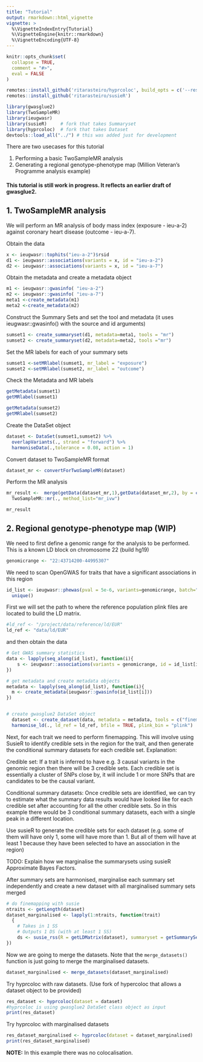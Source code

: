 ```yaml
---
title: "Tutorial"
output: rmarkdown::html_vignette
vignette: >
  %\VignetteIndexEntry{Tutorial}
  %\VignetteEngine{knitr::rmarkdown}
  %\VignetteEncoding{UTF-8}
---
```


```r
knitr::opts_chunk$set(
  collapse = TRUE,
  comment = "#>",
  eval = FALSE
)
```


```r
remotes::install_github('ritarasteiro/hyprcoloc', build_opts = c('--resave-data', '--no-manual'), build_vignettes = TRUE) 
remotes::install_github('ritarasteiro/susieR')

```

```r
library(gwasglue2)
library(TwoSampleMR)
library(ieugwasr)
library(susieR)     # fork that takes Summaryset
library(hyprcoloc)  # fork that takes Dataset
devtools::load_all("../") # this was added just for development
```

There are two usecases for this tutorial 

1. Performing a basic TwoSampleMR analysis
2. Generating a regional genotype-phenotype map (Million Veteran's Programme analysis example)


#### This tutorial is still work in progress. It reflects an earlier draft of gwasglue2.

## 1. TwoSampleMR analysis

We will perform an MR analysis of body mass index (exposure - ieu-a-2) against coronary heart disease (outcome - ieu-a-7).

Obtain the data

```r
x <- ieugwasr::tophits("ieu-a-2")$rsid
d1 <- ieugwasr::associations(variants = x, id = "ieu-a-2")
d2 <- ieugwasr::associations(variants = x, id = "ieu-a-7")
```

Obtain the metadata and create a metadata object

```r
m1 <- ieugwasr::gwasinfo( "ieu-a-2")
m2 <- ieugwasr::gwasinfo( "ieu-a-7")
meta1 <-create_metadata(m1)
meta2 <-create_metadata(m2)

```
Construct the Summary Sets and set the tool and metadata (it uses ieugwasr::gwasinfo() with the source and id arguments)

```r
sumset1 <- create_summaryset(d1, metadata=meta1, tools = "mr")
sumset2 <- create_summaryset(d2, metadata=meta2, tools ="mr")

```

Set the MR labels for each of your summary sets

```r
sumset1 <-setMRlabel(sumset1, mr_label = "exposure")
sumset2 <-setMRlabel(sumset2, mr_label = "outcome")

```


Check the Metadata and MR labels

```r
getMetadata(sumset1)
getMRlabel(sumset1)

getMetadata(sumset2)
getMRlabel(sumset2)
```


Create the DataSet object

```r
dataset <- DataSet(sumset1,sumset2) %>%
  overlapVariants(., strand = "forward") %>%
  harmoniseData(.,tolerance = 0.08, action = 1)
```

Convert dataset to TwoSampleMR format

```r
dataset_mr <- convertForTwoSampleMR(dataset)
```

Perform the MR analysis
```r
mr_result <-  merge(getData(dataset_mr,1),getData(dataset_mr,2), by = c("SNP", "mr_keep"))  %>%
  TwoSampleMR::mr(., method_list="mr_ivw")

mr_result

```


## 2. Regional genotype-phenotype map (WIP)

We need to first define a genomic range for the analysis to be performed. This is a known LD block on chromosome 22 (build hg19)

```r
genomicrange <- "22:43714200-44995307"

```

We need to scan OpenGWAS for traits that have a significant associations in this region

```r
id_list <- ieugwasr::phewas(pval = 5e-6, variants=genomicrange, batch="ukb-a")$id %>%
  unique()
```

First we will set the path to where the reference population plink files are located to build the LD matrix.

```r
#ld_ref <- "/project/data/reference/ld/EUR"
ld_ref <- "data/ld/EUR"
```

and then obtain the data

```r
# Get GWAS summary statistics
data <- lapply(seq_along(id_list), function(i){
    s <- ieugwasr::associations(variants = genomicrange, id = id_list[i])
})

# get metadata and create metadata objects
metadata <- lapply(seq_along(id_list), function(i){
  m <- create_metadata(ieugwasr::gwasinfo(id_list[i])) 
})


# create gwasglue2 DataSet object 
  dataset <- create_dataset(data, metadata = metadata, tools = c("finemap","coloc"), harmonise = TRUE, tolerance = 0.08, action = 1) %>% 
  harmonise_ld(., ld_ref = ld_ref, bfile = TRUE, plink_bin = "plink")
```

Next, for each trait we need to perform finemapping. This will involve using SusieR to identify credible sets in the region for the trait, and then generate the conditional summary datasets for each credible set. Explanation:

Credible set: If a trait is inferred to have e.g. 3 causal variants in the genomic region then there will be 3 credible sets. Each credible set is essentially a cluster of SNPs close by, it will include 1 or more SNPs that are candidates to be the causal variant.

Conditional summary datasets: Once credible sets are identified, we can try to estimate what the summary data results would have looked like for each credible set after accounting for all the other credible sets. So in this example there would be 3 conditional summary datasets, each with a single peak in a different location.

Use susieR to generate the credible sets for each dataset (e.g. some of them will have only 1, some will have more than 1. But all of them will have at least 1 because they have been selected to have an association in the region)

TODO: Explain how we marginalise the summarysets using susieR Approximate Bayes Factors.

After summary sets are harmonised, marginalise each summary set independently and create a new dataset with all marginalised summary sets merged

```r
# do finemapping with susie
ntraits <- getLength(dataset)
dataset_marginalised <- lapply(1:ntraits, function(trait)
  {
    # Takes in 1 SS
    # Outputs 1 DS (with at least 1 SS)
    ds <- susie_rss(R = getLDMatrix(dataset), summaryset = getSummarySet(dataset, trait))
})
```

 Now we are going to merge the datasets. Note that the `merge_datasets()` function is just going to merge the marginalised datasets. 

```r
dataset_marginalised <- merge_datasets(dataset_marginalised)

``` 

 Try hyprcoloc with raw datasets. (Use fork of hypercoloc that allows a dataset object to be provided)

```r

res_dataset <- hyprcoloc(dataset = dataset) 
#hyprcoloc is using gwasglue2 DataSet class object as input
print(res_dataset)

```

Try hyprcoloc with marginalised datasets

```r

res_dataset_marginalised <- hyprcoloc(dataset = dataset_marginalised)
print(res_dataset_marginalised)
```

**NOTE:** In this example there was no colocalisation. 
